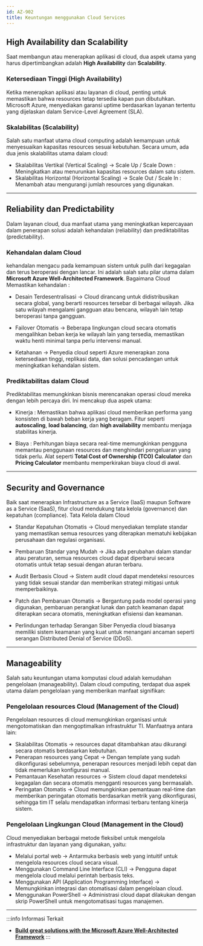 ```yaml
---
id: AZ-902
title: Keuntungan menggunakan Cloud Services
---
```



## High Availability dan Scalability

Saat membangun atau menerapkan aplikasi di cloud, dua aspek utama yang harus dipertimbangkan adalah **High Availability** dan **Scalability**.
### Ketersediaan Tinggi (High Availability)
Ketika menerapkan aplikasi atau layanan di cloud, penting untuk memastikan bahwa resources tetap tersedia kapan pun dibutuhkan.
Microsoft Azure, menyediakan garansi uptime berdasarkan layanan tertentu yang dijelaskan dalam Service-Level Agreement (SLA).

### Skalabilitas (Scalability)
Salah satu manfaat utama cloud computing adalah kemampuan untuk menyesuaikan kapasitas resources sesuai kebutuhan.
Secara umum, ada dua jenis skalabilitas utama dalam cloud:
- Skalabilitas Vertikal (Vertical Scaling) → Scale Up / Scale Down : Meningkatkan atau menurunkan kapasitas resources dalam satu sistem.
- Skalabilitas Horizontal (Horizontal Scaling) → Scale Out / Scale In : Menambah atau mengurangi jumlah resources yang digunakan.

---------------------------------------------------------------------------------------------------------------------------------------------------

## Reliability dan Predictability
Dalam layanan cloud, dua manfaat utama yang meningkatkan kepercayaan dalam penerapan solusi adalah kehandalan (reliability) dan prediktabilitas (predictability).

### Kehandalan dalam Cloud
kehandalan mengacu pada kemampuan sistem untuk pulih dari kegagalan dan terus beroperasi dengan lancar. 
Ini adalah salah satu pilar utama dalam **Microsoft Azure Well-Architected Framework**.
Bagaimana Cloud Memastikan kehandalan : 

- Desain Terdesentralisasi → 
Cloud dirancang untuk didistribusikan secara global, yang berarti resources tersebar di berbagai wilayah. 
Jika satu wilayah mengalami gangguan atau bencana, wilayah lain tetap beroperasi tanpa gangguan.

- Failover Otomatis → Beberapa lingkungan cloud secara otomatis mengalihkan beban kerja ke wilayah lain yang tersedia, 
memastikan waktu henti minimal tanpa perlu intervensi manual.

- Ketahanan → Penyedia cloud seperti Azure menerapkan zona ketersediaan tinggi, replikasi data, dan solusi pencadangan untuk meningkatkan kehandalan sistem.

### Prediktabilitas dalam Cloud
Prediktabilitas memungkinkan bisnis merencanakan operasi cloud mereka dengan lebih percaya diri. Ini mencakup dua aspek utama:

- Kinerja :
Memastikan bahwa aplikasi cloud memberikan performa yang konsisten di bawah beban kerja yang beragam.
Fitur seperti **autoscaling**, **load balancing**, dan **high availability** membantu menjaga stabilitas kinerja.

- Biaya :
Perhitungan biaya secara real-time memungkinkan pengguna memantau penggunaan resources dan menghindari pengeluaran yang tidak perlu.
Alat seperti **Total Cost of Ownership (TCO) Calculator** dan **Pricing Calculator** membantu memperkirakan biaya cloud di awal.

---------------------------------------------------------------------------------------------------------------------------------------------------

## Security and Governance

Baik saat menerapkan Infrastructure as a Service (IaaS) maupun Software as a Service (SaaS), fitur cloud mendukung tata kelola (governance) dan kepatuhan (compliance).
Tata Kelola dalam Cloud

- Standar Kepatuhan Otomatis → Cloud menyediakan template standar yang memastikan semua resources yang diterapkan mematuhi kebijakan perusahaan dan regulasi organisasi.

- Pembaruan Standar yang Mudah → Jika ada perubahan dalam standar atau peraturan, 
semua resources cloud dapat diperbarui secara otomatis untuk tetap sesuai dengan aturan terbaru.

- Audit Berbasis Cloud → Sistem audit cloud dapat mendeteksi resources yang tidak sesuai standar dan memberikan strategi mitigasi untuk memperbaikinya.

- Patch dan Pembaruan Otomatis → Bergantung pada model operasi yang digunakan, 
pembaruan perangkat lunak dan patch keamanan dapat diterapkan secara otomatis, meningkatkan efisiensi dan keamanan.

- Perlindungan terhadap Serangan Siber
Penyedia cloud biasanya memiliki sistem keamanan yang kuat untuk menangani ancaman seperti serangan Distributed Denial of Service (DDoS).

---------------------------------------------------------------------------------------------------------------------------------------------------

## Manageability 

Salah satu keuntungan utama komputasi cloud adalah kemudahan pengelolaan (manageability). Dalam cloud computing, terdapat dua aspek utama dalam pengelolaan yang memberikan manfaat signifikan:

### Pengelolaan resources Cloud (Management of the Cloud)
Pengelolaan resources di cloud memungkinkan organisasi untuk mengotomatiskan dan mengoptimalkan infrastruktur TI. Manfaatnya antara lain:
- Skalabilitas Otomatis → resources dapat ditambahkan atau dikurangi secara otomatis berdasarkan kebutuhan.
- Penerapan resources yang Cepat → Dengan template yang sudah dikonfigurasi sebelumnya, penerapan resources menjadi lebih cepat dan tidak memerlukan konfigurasi manual.
- Pemantauan Kesehatan resources → Sistem cloud dapat mendeteksi kegagalan dan secara otomatis mengganti resources yang bermasalah.
- Peringatan Otomatis → Cloud memungkinkan pemantauan real-time dan memberikan peringatan otomatis berdasarkan metrik yang dikonfigurasi, 
sehingga tim IT selalu mendapatkan informasi terbaru tentang kinerja sistem.

### Pengelolaan Lingkungan Cloud (Management in the Cloud)

Cloud menyediakan berbagai metode fleksibel untuk mengelola infrastruktur dan layanan yang digunakan, yaitu:
- Melalui portal web → Antarmuka berbasis web yang intuitif untuk mengelola resources cloud secara visual.
- Menggunakan Command Line Interface (CLI) → Pengguna dapat mengelola cloud melalui perintah berbasis teks.
- Menggunakan API (Application Programming Interface) → Memungkinkan integrasi dan otomatisasi dalam pengelolaan cloud.
- Menggunakan PowerShell → Administrasi cloud dapat dilakukan dengan skrip PowerShell untuk mengotomatisasi tugas manajemen.

---------------------------------------------------------------------------------------------------------------------------------------------------

:::info Informasi Terkait
- [**Build great solutions with the Microsoft Azure Well-Architected Framework**](https://learn.microsoft.com/en-us/learn/paths/azure-well-architected-framework/)
:::

